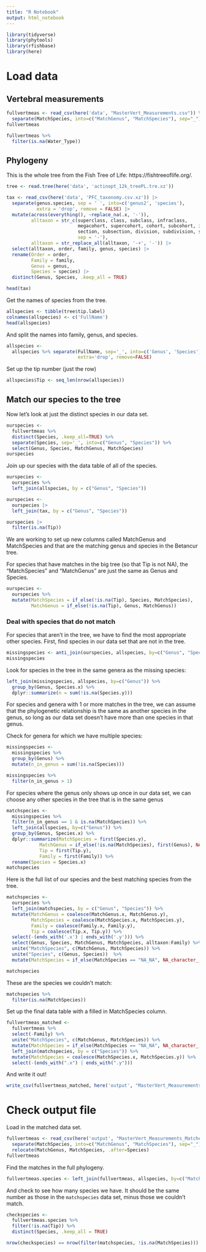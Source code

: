 ```yaml
---
title: "R Notebook"
output: html_notebook
---
```


```r
library(tidyverse)
library(phytools)
library(rfishbase)
library(here)
```

# Load data

## Vertebral measurements

```r
fullvertmeas <- read_csv(here('data', "MasterVert_Measurements.csv")) %>%
  separate(MatchSpecies, into=c("MatchGenus", "MatchSpecies"), sep="_")
fullvertmeas
```

```r
fullvertmeas %>%
  filter(is.na(Water_Type))
```

## Phylogeny

This is the whole tree from the Fish Tree of Life: https://fishtreeoflife.org/.
```r
tree <- read.tree(here('data', 'actinopt_12k_treePL.tre.xz'))
```

```r
tax <- read_csv(here('data', 'PFC_taxonomy.csv.xz')) |> 
  separate(genus.species, sep = ' ', into=c('genus2', 'species'),
           extra = 'drop', remove = FALSE) |> 
  mutate(across(everything(), ~replace_na(.x, '-')),
         alltaxon = str_c(superclass, class, subclass, infraclass, 
                          megacohort, supercohort, cohort, subcohort, infracohort,
                          section, subsection, division, subdivision, series, superorder,
                          sep = '-'),
         alltaxon = str_replace_all(alltaxon, '-+', '-')) |> 
  select(alltaxon, order, family, genus, species) |>
  rename(Order = order,
         Family = family,
         Genus = genus,
         Species = species) |>
  distinct(Genus, Species, .keep_all = TRUE)

head(tax)
```

Get the names of species from the tree.
```r
allspecies <- tibble(tree$tip.label)
colnames(allspecies) <- c('FullName')
head(allspecies)
```

And split the names into family, genus, and species.
```r
allspecies <- 
  allspecies %>% separate(FullName, sep='_', into=c('Genus', 'Species'), 
                          extra='drop', remove=FALSE)
```


Set up the tip number (just the row)
```r
allspecies$Tip <- seq_len(nrow(allspecies))
```

## Match our species to the tree

Now let's look at just the distinct species in our data set.
```r
ourspecies <-
  fullvertmeas %>%
  distinct(Species, .keep_all=TRUE) %>%
  separate(Species, sep='_', into=c("Genus", "Species")) %>%
  select(Genus, Species, MatchGenus, MatchSpecies)
ourspecies
```

Join up our species with the data table of all of the species.
```r
ourspecies <-
  ourspecies %>%
  left_join(allspecies, by = c("Genus", "Species"))
```


```r
ourspecies <-
  ourspecies |> 
  left_join(tax, by = c("Genus", "Species"))
```

```r
ourspecies |> 
  filter(is.na(Tip))
```

We are working to set up new columns called MatchGenus and MatchSpecies and that are the matching genus and species in the Betancur tree.

For species that have matches in the big tree (so that Tip is not NA), the "MatchSpecies" and "MatchGenus" are just the same as Genus and Species. 
```r
ourspecies <-
  ourspecies %>%
  mutate(MatchSpecies = if_else(!is.na(Tip), Species, MatchSpecies),
         MatchGenus = if_else(!is.na(Tip), Genus, MatchGenus))
```

### Deal with species that do not match

For species that aren't in the tree, we have to find the most appropriate other species. First, find species in our data set that are not in the tree.
```r
missingspecies <- anti_join(ourspecies, allspecies, by=c("Genus", "Species"))
missingspecies
```

Look for species in the tree in the same genera as the missing species:
```r
left_join(missingspecies, allspecies, by=c("Genus")) %>%
  group_by(Genus, Species.x) %>%
  dplyr::summarize(n = sum(!is.na(Species.y)))
```

For species and genera with 1 or more matches in the tree, we can assume that the phylogenetic relationship is the same as another species in the genus, so long as our data set doesn't have more than one species in that genus.

Check for genera for which we have multiple species:
```r
missingspecies <-
  missingspecies %>%
  group_by(Genus) %>%
  mutate(n_in_genus = sum(!is.na(Species)))

missingspecies %>%
  filter(n_in_genus > 1)
```

For species where the genus only shows up once in our data set, we can choose any other species in the tree that is in the same genus
```r
matchspecies <-
  missingspecies %>%
  filter(n_in_genus == 1 & is.na(MatchSpecies)) %>%
  left_join(allspecies, by=c("Genus")) %>%
  group_by(Genus, Species.x) %>%
  dplyr::summarize(MatchSpecies = first(Species.y),
            MatchGenus = if_else(!is.na(MatchSpecies), first(Genus), NA_character_),
            Tip = first(Tip.y),
            Family = first(Family)) %>%
  rename(Species = Species.x)
matchspecies
```

Here is the full list of our species and the best matching species from the tree.
```r
matchspecies <-
  ourspecies %>%
  left_join(matchspecies, by = c("Genus", "Species")) %>%
  mutate(MatchGenus = coalesce(MatchGenus.x, MatchGenus.y),
         MatchSpecies = coalesce(MatchSpecies.x, MatchSpecies.y),
         Family = coalesce(Family.x, Family.y),
         Tip = coalesce(Tip.x, Tip.y)) %>%
  select(-(ends_with('.x') | ends_with('.y'))) %>%
  select(Genus, Species, MatchGenus, MatchSpecies, alltaxon:Family) %>%
  unite("MatchSpecies", c(MatchGenus, MatchSpecies)) %>%
  unite("Species", c(Genus, Species))  %>%
  mutate(MatchSpecies = if_else(MatchSpecies == "NA_NA", NA_character_, MatchSpecies))

matchspecies
```


These are the species we couldn't match:
```r
matchspecies %>%
  filter(is.na(MatchSpecies))
```


Set up the final data table with a filled in MatchSpecies column.
```r
fullvertmeas_matched <-
  fullvertmeas %>%
  select(-Family) %>%
  unite("MatchSpecies", c(MatchGenus, MatchSpecies)) %>%
  mutate(MatchSpecies = if_else(MatchSpecies == "NA_NA", NA_character_, MatchSpecies)) %>%
  left_join(matchspecies, by = c("Species")) %>%
  mutate(MatchSpecies = coalesce(MatchSpecies.x, MatchSpecies.y)) %>%
  select(-(ends_with(".x") | ends_with(".y")))
```

And write it out!
```r
write_csv(fullvertmeas_matched, here('output', "MasterVert_Measurements_Matched.csv"))
```

# Check output file

Load in the matched data set.
```r
fullvertmeas <- read_csv(here('output', "MasterVert_Measurements_Matched.csv")) %>%
  separate(MatchSpecies, into=c("MatchGenus", "MatchSpecies"), sep="_") %>%
  relocate(MatchGenus, MatchSpecies, .after=Species)
fullvertmeas
```

Find the matches in the full phylogeny.
```r
fullvertmeas.species <- left_join(fullvertmeas, allspecies, by=c("MatchGenus"="Genus", "MatchSpecies"="Species"))
```


And check to see how many species we have. It should be the same number as those in the `matchspecies` data set, minus those we couldn't match.
```r
checkspecies <-
  fullvertmeas.species %>%
  filter(!is.na(Tip)) %>%
  distinct(Species, .keep_all = TRUE)
```

```r
nrow(checkspecies) == nrow(filter(matchspecies, !is.na(MatchSpecies)))
```


